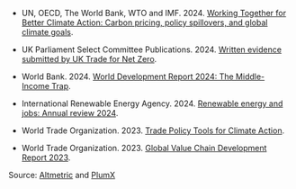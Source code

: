 
- UN, OECD, The World Bank, WTO and IMF. 2024. [Working Together for Better Climate Action: Carbon pricing, policy spillovers, and global climate goals](https://unctad.org/publication/working-together-better-climate-action).

- UK Parliament Select Committee Publications. 2024. [Written evidence submitted by UK Trade for Net Zero](https://committees.parliament.uk/writtenevidence/129843/pdf/).

- World Bank. 2024. [World Development Report 2024: The Middle-Income Trap](https://hdl.handle.net/10986/41919).

- International Renewable Energy Agency. 2024. [Renewable energy and jobs: Annual review 2024](https://www.irena.org/Publications/2024/Oct/Renewable-energy-and-jobs-Annual-review-2024).

- World Trade Organization. 2023. [Trade Policy Tools for Climate Action](https://www.wto.org/english/res_e/publications_e/tptforclimataction_e.htm).

- World Trade Organization. 2023. [Global Value Chain Development Report 2023](https://www.wto.org/english/res_e/publications_e/gvc_dev_rep23_e.htm).

Source: [Altmetric](https://nature.altmetric.com/details/137703061/policy-documents) and [PlumX](https://plu.mx/plum/a/policy_citation?doi=10.1038/s41586-022-05316-6)